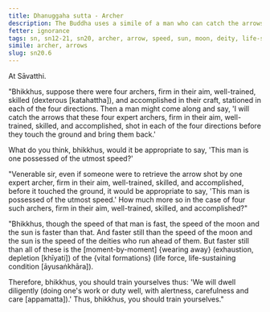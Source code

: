 ```yaml
---
title: Dhanuggaha sutta - Archer
description: The Buddha uses a simile of a man who can catch the arrows shot by well-trained archers before they touch the ground to illustrate that life-sustaining conditions wear away faster than that.
fetter: ignorance
tags: sn, sn12-21, sn20, archer, arrow, speed, sun, moon, deity, life-sustaining conditions, life force, diligence
simile: archer, arrows
slug: sn20.6
---
```


At Sāvatthi.

"Bhikkhus, suppose there were four archers, firm in their aim, well-trained, skilled (dexterous [katahattha]), and accomplished in their craft, stationed in each of the four directions. Then a man might come along and say, 'I will catch the arrows that these four expert archers, firm in their aim, well-trained, skilled, and accomplished, shot in each of the four directions before they touch the ground and bring them back.'

What do you think, bhikkhus, would it be appropriate to say, 'This man is one possessed of the utmost speed?'

"Venerable sir, even if someone were to retrieve the arrow shot by one expert archer, firm in their aim, well-trained, skilled, and accomplished, before it touched the ground, it would be appropriate to say, 'This man is possessed of the utmost speed.' How much more so in the case of four such archers, firm in their aim, well-trained, skilled, and accomplished?"

"Bhikkhus, though the speed of that man is fast, the speed of the moon and the sun is faster than that. And faster still than the speed of the moon and the sun is the speed of the deities who run ahead of them. But faster still than all of these is the [moment-by-moment] \{wearing away} (exhaustion, depletion [khīyati]) of the \{vital formations} (life force, life-sustaining condition [āyusaṅkhāra]).

Therefore, bhikkhus, you should train yourselves thus: 'We will dwell diligently (doing one's work or duty well, with alertness, carefulness and care [appamatta]).' Thus, bhikkhus, you should train yourselves."